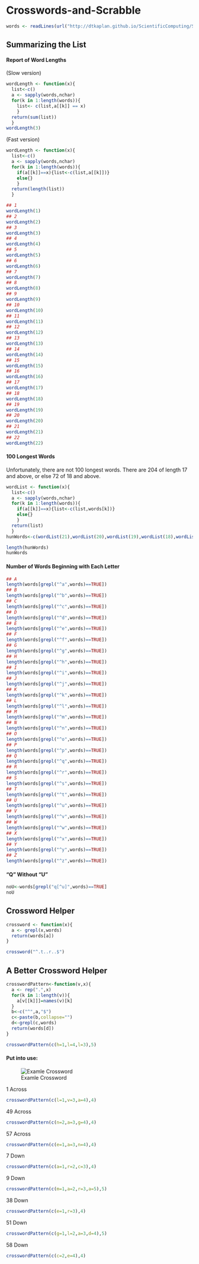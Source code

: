 Crosswords-and-Scrabble
======================

```r
words <- readLines(url("http://dtkaplan.github.io/ScientificComputing/Syllabus/Daily/Day-07/word_list_moby_crossword-flat/word_list_moby_crossword.flat.txt"))
```
## Summarizing the List
#### Report of Word Lengths
(Slow version)
```r
wordLength <- function(x){
  list<-c()
  a <- sapply(words,nchar)
  for(k in 1:length(words)){
    list<- c(list,a[[k]] == x)
    }
  return(sum(list))
  }
wordLength(3)
```
(Fast version)  
```r
wordLength <- function(x){
  list<-c()
  a <- sapply(words,nchar)
  for(k in 1:length(words)){
    if(a[[k]]==x){list<-c(list,a[[k]])}
    else{}
    }
  return(length(list))
  }  
```
```r
## 1
wordLength(1)
## 2
wordLength(2)
## 3
wordLength(3)
## 4
wordLength(4)
## 5
wordLength(5)
## 6
wordLength(6)
## 7
wordLength(7)
## 8
wordLength(8)
## 9
wordLength(9)
## 10
wordLength(10)
## 11
wordLength(11)
## 12
wordLength(12)
## 13
wordLength(13)
## 14
wordLength(14)
## 15
wordLength(15)
## 16
wordLength(16)
## 17
wordLength(17)
## 18
wordLength(18)
## 19
wordLength(19)
## 20
wordLength(20)
## 21
wordLength(21)
## 22
wordLength(22)
```

#### 100 Longest Words
Unfortunately, there are not 100 longest words.  There are 204 of length 17 and above, or else 72 of 18 and above.
```r
wordList <- function(x){
  list<-c()
  a <- sapply(words,nchar)
  for(k in 1:length(words)){
    if(a[[k]]==x){list<-c(list,words[k])}
    else{}
    }
  return(list)
  } 
hunWords<-c(wordList(21),wordList(20),wordList(19),wordList(18),wordList(17))
```
```r
length(hunWords)
hunWords

```

#### Number of Words Beginning with Each Letter
```r
## A
length(words[grepl("^a",words)==TRUE])
## B
length(words[grepl("^b",words)==TRUE])
## C
length(words[grepl("^c",words)==TRUE])
## D
length(words[grepl("^d",words)==TRUE])
## E
length(words[grepl("^e",words)==TRUE])
## F
length(words[grepl("^f",words)==TRUE])
## G
length(words[grepl("^g",words)==TRUE])
## H
length(words[grepl("^h",words)==TRUE])
## I
length(words[grepl("^i",words)==TRUE])
## J
length(words[grepl("^j",words)==TRUE])
## K
length(words[grepl("^k",words)==TRUE])
## L
length(words[grepl("^l",words)==TRUE])
## M
length(words[grepl("^m",words)==TRUE])
## N
length(words[grepl("^n",words)==TRUE])
## O
length(words[grepl("^o",words)==TRUE])
## P
length(words[grepl("^p",words)==TRUE])
## Q
length(words[grepl("^q",words)==TRUE])
## R
length(words[grepl("^r",words)==TRUE])
## S
length(words[grepl("^s",words)==TRUE])
## T
length(words[grepl("^t",words)==TRUE])
## U
length(words[grepl("^u",words)==TRUE])
## V
length(words[grepl("^v",words)==TRUE])
## W
length(words[grepl("^w",words)==TRUE])
## X
length(words[grepl("^x",words)==TRUE])
## Y
length(words[grepl("^y",words)==TRUE])
## Z
length(words[grepl("^z",words)==TRUE])
```

#### "Q" Without "U"
```r
noU<-words[grepl("q[^u]",words)==TRUE]
noU
```

## Crossword Helper
```r
crossword <- function(x){
  a <- grepl(x,words)
  return(words[a])
}

crossword("^.t..r..$")
```

## A Better Crossword Helper

```r
crosswordPattern<-function(v,x){
  a <- rep(".",x)
  for(k in 1:length(v)){
    a[v[[k]]]=names(v)[k]
  }
  b<-c("^",a,"$")
  c<-paste(b,collapse="")
  d<-grepl(c,words)
  return(words[d])
}

crosswordPattern(c(h=1,l=4,l=3),5)
```
#### Put into use:
![Examle Crossword](https://mail-attachment.googleusercontent.com/attachment/u/0/?ui=2&ik=3c3fb89127&view=att&th=142b194abf4b0672&attid=0.1&disp=inline&realattid=f_hop82ihu0&safe=1&zw&saduie=AG9B_P95_kyWxuKUpv_AbSlETcxe&sadet=1385958836151&sads=P6lsjlNVOlpbZMihZ2EQrEpnkps&sadssc=1)

1 Across
```r
crosswordPattern(c(l=1,v=3,a=4),4)
```
49 Across
```r
crosswordPattern(c(n=2,a=3,g=4),4)
```
57 Across
```r
crosswordPattern(c(e=1,a=3,n=4),4)
```
7 Down
```r
crosswordPattern(c(a=1,r=2,c=3),4)
```
9 Down
```r
crosswordPattern(c(m=1,a=2,r=3,a=5),5)
```
38 Down
```r
crosswordPattern(c(e=1,r=3),4)
```
51 Down
```r
crosswordPattern(c(g=1,l=2,a=3,d=4),5)
```
58 Down
```r
crosswordPattern(c(c=2,e=4),4)
```





